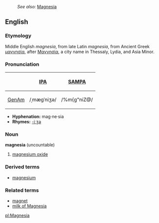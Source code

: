 :''See also:'' [[Magnesia]]
==English==
===Etymology===
Middle English ''magnesia'', from late Latin ''magnesia'', from Ancient Greek [[μαγνησία]], after [[Μαγνησία]], a city name in Thessaly, Lydia, and Asia Minor.

===Pronunciation===
{| border=1 cellpadding=5
! !! [[w:International Phonetic Alphabet|IPA]] !! [[w:SAMPA|SAMPA]]
|-
! [[GenAm]]
| /ˌmæɡˈniʒə/ || /%m{g"niZ@/
|}

*'''Hyphenation:''' mag·ne·sia
*'''Rhymes:''' [[Rhymes:English:-iːʒə|-iːʒə]]

===Noun===
'''magnesia''' (uncountable)
# [[magnesium oxide]]

===Derived terms===
*[[magnesium]]

===Related terms===
*[[magnet]]
*[[milk of Magnesia]]

[[pl:Magnesia]]